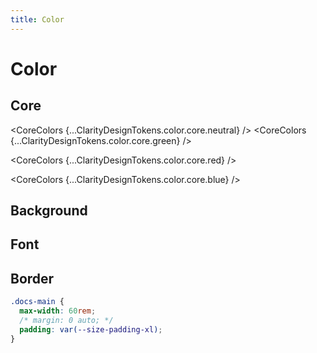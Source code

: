 ```yaml
---
title: Color
---
```



# Color

## Core

<CoreColors {...ClarityDesignTokens.color.core.neutral} />
<CoreColors {...ClarityDesignTokens.color.core.green} />

<CoreColors {...ClarityDesignTokens.color.core.red} />

<CoreColors {...ClarityDesignTokens.color.core.blue} />

## Background

<BackgroundColor name={ClarityDesignTokens.color.background.primary.name}
  value={ClarityDesignTokens.color.background.primary.value} />

<BackgroundColor name="$color-background-primary" value="#FFFFFF" />
<BackgroundColor name="$color-background-secondary" value="#F8F7F8" />
<BackgroundColor name="$color-background-tertiary" value="#ECE9EC" />

## Font

<FontColor name="$color-font-primary" value="rgba(0, 6, 38, 0.9)" />
<FontColor name="$color-font-secondary" value="rgba(0, 6, 38, 0.8)" />
<FontColor name="$color-font-tertiary" value="rgba(0, 6, 38, 0.6)" />

## Border

<BorderColor name="$color-border-primary" value="rgba(0, 6, 38, 0.4)" />
<BorderColor name="$color-border-secondary" value="rgba(0, 6, 38, 0.2)" />
<BorderColor name="$color-border-tertiary" value="rgba(0, 6, 38, 0.1)" />

```css
.docs-main {
  max-width: 60rem;
  /* margin: 0 auto; */
  padding: var(--size-padding-xl);
}
```